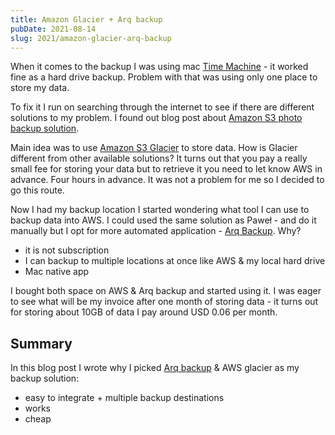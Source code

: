 ```yaml
---
title: Amazon Glacier + Arq backup
pubDate: 2021-08-14
slug: 2021/amazon-glacier-arq-backup
---
```


When it comes to the backup I was using mac [Time Machine](https://support.apple.com/en-us/HT201250) - it worked fine as a hard drive backup. Problem with that was using only one place to store my data.

To fix it I run on searching through the internet to see if there are different solutions to my problem. I found out blog post about [Amazon S3 photo backup solution](https://pawelgrzybek.com/my-amazon-s3-photo-backup-solution/).

Main idea was to use [Amazon S3 Glacier](https://aws.amazon.com/s3/glacier/) to store data. How is Glacier different from other available solutions? It turns out that you pay a really small fee for storing your data but to retrieve it you need to let know AWS in advance. Four hours in advance. It was not a problem for me so I decided to go this route.

Now I had my backup location I started wondering what tool I can use to backup data into AWS. I could used the same solution as Paweł - and do it manually but I opt for more automated application - [Arq Backup](https://www.arqbackup.com/). Why?

- it is not subscription
- I can backup to multiple locations at once like AWS & my local hard drive
- Mac native app

I bought both space on AWS & Arq backup and started using it. I was eager to see what will be my invoice after one month of storing data - it turns out for storing about 10GB of data I pay around USD 0.06 per month.

## Summary

In this blog post I wrote why I picked [Arq backup](https://www.arqbackup.com/) & AWS glacier as my backup solution:

- easy to integrate + multiple backup destinations
- works
- cheap

